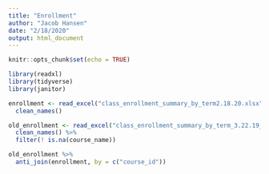 ```yaml
---
title: "Enrollment"
author: "Jacob Hansen"
date: "2/18/2020"
output: html_document
---
```


```r
knitr::opts_chunk$set(echo = TRUE)

library(readxl)
library(tidyverse)
library(janitor)

```

```r
enrollment <- read_excel("class_enrollment_summary_by_term2.18.20.xlsx", skip = 3) %>% 
  clean_names()
```

```r
old_enrollment <- read_excel("class_enrollment_summary_by_term_3.22.19_0.xlsx", skip = 3) %>% 
  clean_names() %>% 
  filter(! is.na(course_name))

old_enrollment %>% 
  anti_join(enrollment, by = c("course_id"))
```
